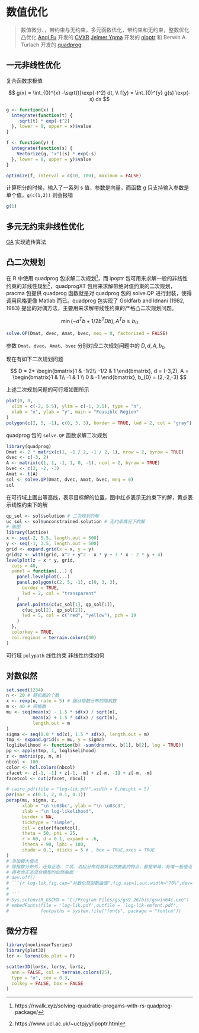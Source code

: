 # 数值优化 {#Numerical-Optimization}

> 数值微分、，带约束与无约束，多元函数优化，带约束和无约束，整数优化
凸优化 [Anqi Fu](https://web.stanford.edu/~anqif/) 开发的 [CVXR](https://github.com/anqif/CVXR)
[Jelmer Ypma](https://www.ucl.ac.uk/~uctpjyy/nloptr.html) 开发的 [nloptr](https://github.com/jyypma/nloptr) 和 Berwin A. Turlach 开发的 [quadprog](https://CRAN.R-project.org/package=quadprog)

## 一元非线性优化 {#One-Dimensional-Optimization}

复合函数求极值

$$
g(x) = \int_{0}^{x} -\sqrt{t}\exp(-t^2) dt, \\
f(y) = \int_{0}^{y} g(s) \exp(-s) ds
$$

```r
g <- function(x) {
  integrate(function(t) {
    -sqrt(t) * exp(-t^2)
  }, lower = 0, upper = x)$value
}

f <- function(y) {
  integrate(function(s) {
    Vectorize(g, "x")(s) * exp(-s)
  }, lower = 0, upper = y)$value
}

optimize(f, interval = c(10, 100), maximum = FALSE)
```

计算积分的时候，输入了一系列 s 值，参数是向量，而函数 g 只支持输入参数是单个值，`g(c(1,2))` 则会报错

```r
g(1)
```

## 多元无约束非线性优化

[GA](https://github.com/luca-scr/GA) 实现遗传算法

## 凸二次规划 {#Strictly-Convex-Quadratic-Program}

在 R 中使用 quadprog 包求解二次规划[^intro-quadprog]，而 ipoptr 包可用来求解一般的非线性约束的非线性规划[^intro-ipoptr]，quadprogXT 包用来求解带绝对值约束的二次规划，pracma 包提供 quadprog 函数就是对 quadprog 包的 solve.QP 进行封装，使得调用风格更像 Matlab 而已。quadprog 包实现了 Goldfarb and Idnani (1982, 1983) 提出的对偶方法，主要用来求解带线性约束的严格凸二次规划问题。

$$\min(-d^{T}b+1/2b^{T}Db), A^{T}b \geq b_{0}$$

```r
solve.QP(Dmat, dvec, Amat, bvec, meq = 0, factorized = FALSE)
```

参数 `Dmat`、`dvec`、`Amat`、`bvec` 分别对应二次规划问题中的 $D,d,A,b_{0}$ 

现在有如下二次规划问题

$$
D = 2* \begin{bmatrix}1 & -1/2\\
-1/2 & 1
\end{bmatrix},
d = (-3,2),
A = \begin{bmatrix}1 & 1\\
-1 & 1 \\
0  & -1
\end{bmatrix},
b_{0} = (2,-2,-3)
$$

上述二次规划问题的可行域如图所示

```r
plot(0, 0,
  xlim = c(-2, 5.5), ylim = c(-1, 3.5), type = "n",
  xlab = "x", ylab = "y", main = "Feasible Region"
)
polygon(c(2, 5, -1), c(0, 3, 3), border = TRUE, lwd = 2, col = "gray")
```

quadprog 包的 `solve.QP` 函数求解二次规划

```r
library(quadprog)
Dmat <- 2 * matrix(c(1, -1 / 2, -1 / 2, 1), nrow = 2, byrow = TRUE)
dvec <- c(-3, 2)
A <- matrix(c(1, 1, -1, 1, 0, -1), ncol = 2, byrow = TRUE)
bvec <- c(2, -2, -3)
Amat <- t(A)
sol <- solve.QP(Dmat, dvec, Amat, bvec, meq = 0)
sol
```

在可行域上画出等高线，表示目标解的位置，图中红点表示无约束下的解，黄点表示线性约束下的解

```r
qp_sol <- sol$solution # 二次规划的解
uc_sol <- sol$unconstrained.solution # 无约束情况下的解
# 画图
library(lattice)
x <- seq(-2, 5.5, length.out = 500)
y <- seq(-1, 3.5, length.out = 500)
grid <- expand.grid(x = x, y = y)
grid$z <- with(grid, x^2 + y^2 - x * y + 3 * x - 2 * y + 4)
levelplot(z ~ x * y, grid,
  cuts = 40,
  panel = function(...) {
    panel.levelplot(...)
    panel.polygon(c(2, 5, -1), c(0, 3, 3),
      border = TRUE,
      lwd = 2, col = "transparent"
    )
    panel.points(c(uc_sol[1], qp_sol[1]),
      c(uc_sol[2], qp_sol[2]),
      lwd = 5, col = c("red", "yellow"), pch = 19
    )
  },
  colorkey = TRUE,
  col.regions = terrain.colors(40)
)
```	

可行域 `polypath` 线性约束 非线性约束如何

## 对数似然 {#sec:log-lik}

```r
set.seed(1234)
n <- 20 # 随机数的个数
x <- rexp(n, rate = 5) # 服从指数分布的随机数
m <- 40 # 网格数
mu <- seq(mean(x) - 1.5 * sd(x) / sqrt(n),
          mean(x) + 1.5 * sd(x) / sqrt(n),
          length.out = m
)
sigma <- seq(0.8 * sd(x), 1.5 * sd(x), length.out = m)
tmp <- expand.grid(x = mu, y = sigma)
loglikelihood <- function(b) -sum(dnorm(x, b[1], b[2], log = TRUE))
pp <- apply(tmp, 1, loglikelihood)
z <- matrix(pp, m, m)
nbcol <- 100
color <- hcl.colors(nbcol)
zfacet <- z[-1, -1] + z[-1, -m] + z[-m, -1] + z[-m, -m]
facetcol <- cut(zfacet, nbcol)

# cairo_pdf(file = "log-lik.pdf",width = 6,height = 5)
par(mar = c(0.1, 2, 0.1, 0.1))
persp(mu, sigma, z,
      xlab = "\n \u03bc", ylab = "\n \u03c3",
      zlab = "\n log-likelihood",
      border = NA,
      ticktype = "simple",
      col = color[facetcol],
      theta = 50, phi = 25,
      r = 60, d = 0.1, expand = .6,
      ltheta = 90, lphi = 180,
      shade = 0.1, nticks = 5 # , box = TRUE,axes = TRUE
)
# 添加极大值点
# 除指数分布外，还有正态、二项、泊松分布观察其似然曲面的特点，都是单峰，有唯一极值点
# 再考虑正态混合模型的似然曲面
# dev.off()
# ```{r log-lik,fig.cap="对数似然函数曲面",fig.asp=1,out.width="70%",dev="png",dev.args=list(type="cairo", bg = "transparent"), dpi = 300}
# 
# ```
# Sys.setenv(R_GSCMD = "C:/Program Files/gs/gs9.26/bin/gswin64c.exe")
# embedFonts(file = 'log-lik.pdf',outfile = 'log-lik-emfont.pdf',
#            fontpaths = system.file("fonts", package = "fontcm"))

```


[^intro-quadprog]: https://rwalk.xyz/solving-quadratic-progams-with-rs-quadprog-package/
[^intro-ipoptr]: https://www.ucl.ac.uk/~uctpjyy/ipoptr.html


## 微分方程 {#sec:non-linear-tseries}


```r
library(nonlinearTseries)
library(plot3D)
lor <- lorenz(do.plot = F)

scatter3D(lor$x, lor$y, lor$z,
  ann = FALSE, col = terrain.colors(25),
  type = "o", cex = 0.3,
  colkey = FALSE, box = FALSE
)
```

